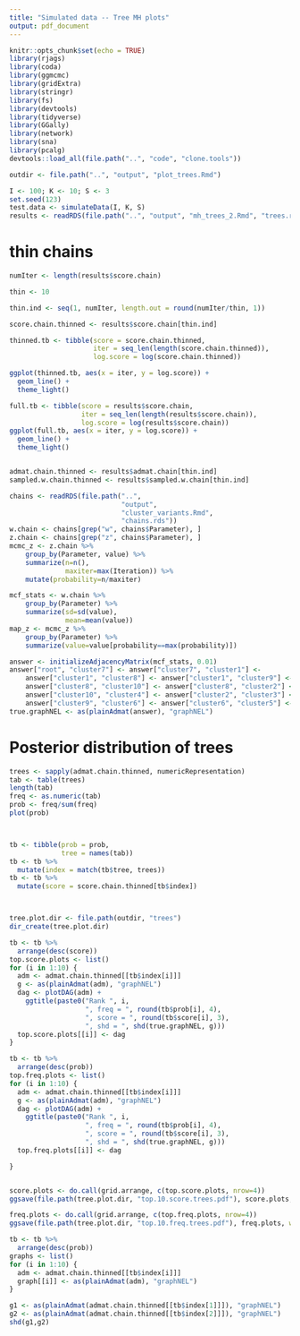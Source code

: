```yaml
---
title: "Simulated data -- Tree MH plots"
output: pdf_document
---
```


```r
knitr::opts_chunk$set(echo = TRUE)
library(rjags)
library(coda)
library(ggmcmc)
library(gridExtra)
library(stringr)
library(fs)
library(devtools)
library(tidyverse)
library(GGally)
library(network)
library(sna)
library(pcalg)
devtools::load_all(file.path("..", "code", "clone.tools"))

outdir <- file.path("..", "output", "plot_trees.Rmd")
```

```r
I <- 100; K <- 10; S <- 3
set.seed(123)
test.data <- simulateData(I, K, S)
results <- readRDS(file.path("..", "output", "mh_trees_2.Rmd", "trees.rds"))
```

# thin chains

```r
numIter <- length(results$score.chain)

thin <- 10

thin.ind <- seq(1, numIter, length.out = round(numIter/thin, 1))

score.chain.thinned <- results$score.chain[thin.ind]

thinned.tb <- tibble(score = score.chain.thinned, 
                     iter = seq_len(length(score.chain.thinned)),
                     log.score = log(score.chain.thinned))

ggplot(thinned.tb, aes(x = iter, y = log.score)) +
  geom_line() +
  theme_light()

full.tb <- tibble(score = results$score.chain, 
                  iter = seq_len(length(results$score.chain)),
                  log.score = log(results$score.chain))
ggplot(full.tb, aes(x = iter, y = log.score)) +
  geom_line() +
  theme_light()


admat.chain.thinned <- results$admat.chain[thin.ind]
sampled.w.chain.thinned <- results$sampled.w.chain[thin.ind]
```


```r
chains <- readRDS(file.path("..",
                            "output",
                            "cluster_variants.Rmd",
                            "chains.rds"))
w.chain <- chains[grep("w", chains$Parameter), ]
z.chain <- chains[grep("z", chains$Parameter), ]
mcmc_z <- z.chain %>%
    group_by(Parameter, value) %>%
    summarize(n=n(),
              maxiter=max(Iteration)) %>%
    mutate(probability=n/maxiter)

mcf_stats <- w.chain %>%
    group_by(Parameter) %>%
    summarize(sd=sd(value),
              mean=mean(value))
map_z <- mcmc_z %>%
    group_by(Parameter) %>%
    summarize(value=value[probability==max(probability)])

answer <- initializeAdjacencyMatrix(mcf_stats, 0.01)
answer["root", "cluster7"] <- answer["cluster7", "cluster1"] <-
    answer["cluster1", "cluster8"] <- answer["cluster1", "cluster9"] <-
    answer["cluster8", "cluster10"] <- answer["cluster8", "cluster2"] <-
    answer["cluster10", "cluster4"] <- answer["cluster2", "cluster3"] <-
    answer["cluster9", "cluster6"] <- answer["cluster6", "cluster5"] <- 1
true.graphNEL <- as(plainAdmat(answer), "graphNEL")
```

# Posterior distribution of trees

```r
trees <- sapply(admat.chain.thinned, numericRepresentation)
tab <- table(trees)
length(tab)
freq <- as.numeric(tab)
prob <- freq/sum(freq)
plot(prob)



tb <- tibble(prob = prob,
             tree = names(tab))
tb <- tb %>%
  mutate(index = match(tb$tree, trees)) 
tb <- tb %>%
  mutate(score = score.chain.thinned[tb$index])



tree.plot.dir <- file.path(outdir, "trees")
dir_create(tree.plot.dir)

tb <- tb %>%
  arrange(desc(score))
top.score.plots <- list()
for (i in 1:10) {
  adm <- admat.chain.thinned[[tb$index[i]]]
  g <- as(plainAdmat(adm), "graphNEL")
  dag <- plotDAG(adm) + 
    ggtitle(paste0("Rank ", i, 
                   ", freq = ", round(tb$prob[i], 4),
                   ", score = ", round(tb$score[i], 3),
                   ", shd = ", shd(true.graphNEL, g)))
  top.score.plots[[i]] <- dag
}

tb <- tb %>%
  arrange(desc(prob))
top.freq.plots <- list()
for (i in 1:10) {
  adm <- admat.chain.thinned[[tb$index[i]]]
  g <- as(plainAdmat(adm), "graphNEL")
  dag <- plotDAG(adm) + 
    ggtitle(paste0("Rank ", i, 
                   ", freq = ", round(tb$prob[i], 4),
                   ", score = ", round(tb$score[i], 3),
                   ", shd = ", shd(true.graphNEL, g)))
  top.freq.plots[[i]] <- dag

}


score.plots <- do.call(grid.arrange, c(top.score.plots, nrow=4))
ggsave(file.path(tree.plot.dir, "top.10.score.trees.pdf"), score.plots, width = 15, height = 20)

freq.plots <- do.call(grid.arrange, c(top.freq.plots, nrow=4))
ggsave(file.path(tree.plot.dir, "top.10.freq.trees.pdf"), freq.plots, width = 15, height = 20)
```


```r
tb <- tb %>%
  arrange(desc(prob))
graphs <- list()
for (i in 1:10) {
  adm <- admat.chain.thinned[[tb$index[i]]]
  graph[[i]] <- as(plainAdmat(adm), "graphNEL")
}

g1 <- as(plainAdmat(admat.chain.thinned[[tb$index[1]]]), "graphNEL")
g2 <- as(plainAdmat(admat.chain.thinned[[tb$index[2]]]), "graphNEL")
shd(g1,g2)
```
